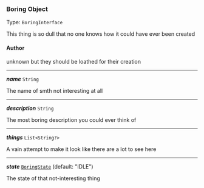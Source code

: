


### Boring Object

Type: `BoringInterface`

This thing is so dull that no one knows how it could have ever been created



#### Author



unknown but they should be loathed for their creation



---

***name*** `String`

The name of smth not interesting at all



---

***description*** `String`

The most boring description you could ever think of



---

***things*** `List<String?>`

A vain attempt to make it look like there are a lot to see here



---

***state*** [`BoringState`](/docs/boringpage--page#boringstate) (default: "IDLE")

The state of that not-interesting thing


